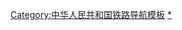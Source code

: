 {{Navbox
|listclass=hlist
|name=中国铁路哈尔滨局集团有限公司
|title = [[File:China Railways.svg|15px|中华人民共和国铁路路徽]] [[中国铁路哈尔滨局集团有限公司]]
|above = [[中华人民共和国铁路运输]]
 
|group1 = 线路
|list1 =
{{Navbox subgroup
 |groupstyle=background:#ddd;
 |group1= 主干线
 |list1= 
*[[京哈铁路|京哈线]]
**[[兰棱站|兰棱]] - [[哈尔滨站|哈尔滨]]
 |group2= 客运专线
 |list2= 
*[[哈大客运专线|哈大高速线]]
**[[哈尔滨西站|哈尔滨西]] - [[双城北站|双城北]]
*[[哈齐客运专线|哈齐高速线]]
*[[哈牡客运专线|哈牡高速线]]
 |group3= 支线
 |list3= 
*[[滨洲铁路|滨洲线]]
*[[滨绥铁路|滨绥线]]
*[[滨北铁路|滨北线]]
*[[哈佳铁路|哈佳线]]
*[[绥佳铁路|绥佳线]]
*[[北黑铁路|北黑线]]
*[[齐北铁路|齐北线]]
*[[富西铁路|富西线]]
*[[伊加铁路|伊加线]]
*[[牙林铁路|牙林线]]
*[[朝乌铁路|朝乌线]]
*[[平齐铁路|平齐线]]
**[[泰来站|泰来]] - [[齐齐哈尔站|齐齐哈尔]]
*[[通让铁路|通让线]]
**[[立志站|立志]] - [[大庆西站|大庆西]]
*[[拉滨铁路|拉滨线]]
**[[五常站|五常]] - [[滨江站|滨江]]
*[[南乌铁路|南乌线]]
*[[佳富铁路|佳富线]]
*[[福前铁路|福前线]]
*[[前抚铁路|前抚线]]
*[[鹤岗铁路|鹤岗线]]
*[[鹤北铁路|鹤北线]]
*[[图佳铁路|图佳线]]
**[[斗沟子站|斗沟子]] - [[佳木斯站|佳木斯]]
*[[勃七铁路|勃七线]]
*[[林东铁路|林东线]]
*[[城鸡铁路|城鸡线]]
*[[恒山铁路|恒山线]]
*[[火龙沟铁路|火龙沟线]]
*[[三棵树铁路|三棵树线]]
*[[王孙铁路|王孙线]]
*[[王万铁路|王万线]]
}}
|group2 = 车次
|list2 =
{{Navbox subgroup
 |groupstyle=background:#ddd;
 |group1= [[普通旅客列车]]
 |list1= 
*[[401/402次列车]]
*[[6007/6008次列车]]
*[[6245/6246次列车]]
 |group2= [[普通旅客快车]]
 |list2= 
*[[2124/2125、2126/2123次列车]]
 |group3= [[快速列车_(中国)|快速列车]]
 |list3= 
*[[K265/266次列车]]
*[[K296/293、K294/295次列车]]
*[[K339/340次列车]]
*[[K39/40次列车]]
*[[K349/350次列车]]
*[[K489/490次列车]]
*[[K50/47、K48/49次列车]]
*[[K548/545、K546/547次列车]]
*[[K554/551、K552/553次列车]]
*[[K568/569、K570/567次列车]]
*[[K702/703、K704/701次列车]]
*[[K726/727、K728/725次列车]]
*[[K926/927、K928/925次列车]]
*[[K929/930次列车]]
*[[K940/937、K938/939次列车]]
*[[K974/975、K976/973次列车]]
*[[K996/997、K998/995次列车]]
*[[K1082/1083、K1084/1081次列车]]
*[[K1301/1302次列车]]
*[[K1392/1393、K1394/1391次列车]]
*[[K1450/1451、K1452/1449次列车]]
*[[K1526/1527、K1528/1525次列车]]
*[[K7192/7193、K7194/7191次列车]]
*[[K7023/7024次列车]]
*[[哈尔滨-齐齐哈尔城际快速列车]]
*[[哈尔滨-黑河城际快速列车]]
*[[哈尔滨-佳木斯城际快速列车]]
 |group4= [[特快列车]]
 |list4= 
*[[T17/18次列车]]
*[[T39/40次列车]]
*[[T47/48次列车]]
*[[T182/183、T184/181次列车]]
*[[T242/243、T244/241次列车]]
*[[T261/262次列车]]
*[[T297/298次列车]]
*<s>[[哈尔滨-齐齐哈尔城际特快列车]]</s>
 |group5= [[直达特快列车]]
 |list5= 
*[[Z15/16次列车]]
*[[Z17/18次列车]]
*[[Z112/113、Z114/111次列车]]
*[[Z172/173、Z174/171次列车]]
*[[Z176/177、Z178/175次列车]]
*[[Z203/204次列车]]
*[[Z236/237、Z238/235次列车]]
*[[Z368/365、Z366/367次列车]]
*[[哈尔滨-双城堡城际直达列车]]
 |group6= 动车组列车
 |list6= 
*[[京哈动车组列车]]
*[[哈长动车组列车]]
*[[哈大动车组列车]]
*[[哈齐动车组列车]]
 |group7= [[高速动车组列车]]
 |list7= 
*[[哈吉高速动车组列车]]
*[[哈武高速动车组列车]]
*[[G1202/1203、G1204/1201次列车]]
}}
|group3 = 直属站段
|list3 =
{{Navbox subgroup
 |groupstyle=background:#ddd;
 |group1= [[铁路车站|车站]]
 |list1= 
*[[哈尔滨站]]
*[[哈尔滨南站]]
*[[齐齐哈尔站]]
*[[牡丹江站]]
*[[佳木斯站]]
*[[绥芬河站]]
*[[满洲里站]]
*[[七台河站]]
 |group2= [[车务段]]
 |list2= 
*[[哈尔滨车务段]]
*[[齐齐哈尔车务段]]
*[[大庆车务段]]
*[[牡丹江车务段]]
*[[鸡西车务段]]
*[[佳木斯车务段]]
*[[绥化车务段]]
*[[海拉尔车务段]]
*[[加格达奇车务段]]
 |group3= [[客运段]]
 |list3= 
*[[哈尔滨客运段]]
*[[齐齐哈尔客运段]]
*[[牡丹江客运段]]
 |group4= [[机务段]]
 |list4= 
*[[哈尔滨机务段]]
*[[三棵树机务段]]
*[[齐齐哈尔机务段]]
*[[牡丹江机务段]]
*[[佳木斯机务段]]
 |group5= [[工务段]]
 |list5= 
*[[哈尔滨工务段]]
*[[齐齐哈尔工务段]]
*[[让胡路工务段]]
*[[牡丹江工务段]]
*[[鸡西工务段]]
*[[佳木斯工务段]]
*[[绥化工务段]]
*[[海拉尔工务段]]
*[[加格达奇工务段]]
 |group6= [[电务段]]
 |list6= 
*[[哈尔滨电务段]]
*[[齐齐哈尔电务段]]
*[[牡丹江电务段]]
*[[海拉尔电务段]]
 |group7= [[车辆段]]
 |list7= 
*[[哈尔滨车辆段]]
*[[三棵树车辆段]]
*[[齐齐哈尔车辆段]]
*[[齐齐哈尔北车辆段]]
*[[哈尔滨动车段]]
 |group8= [[供电段]]
 |list8= 
*[[哈尔滨供电段]]
*[[齐齐哈尔供电段]]
*[[牡丹江供电段]]
 |group9= 其他
 |list9= 
*[[哈尔滨铁路公安局]]
*哈尔滨房产建筑段
*齐齐哈尔房产建筑段
*牡丹江房产建筑段
*佳木斯房产建筑段
*海拉尔房产建筑段
}}
|belowstyle=text-align: left; font-size: 80%;
|below =
}}<noinclude>
 
[[Category:中华人民共和国铁路导航模板]]
[[Category:中国铁路哈尔滨局集团有限公司|*]]
</noinclude>